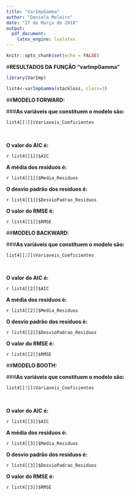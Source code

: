 ---
title: "VarImpGamma"
author: "Daniela Moleiro"
date: "27 de Março de 2018"
output:
  pdf_document:
    latex_engine: lualatex
---



```{r setup, include=FALSE}

knitr::opts_chunk$set(echo = FALSE)

```



#**RESULTADOS DA FUNÇÃO "varImpGamma"**

```{r varImpGamma, echo=FALSE, cache=FALSE, include=FALSE, results=FALSE, warning=FALSE, comment=FALSE, warning=FALSE}

library(VarImp)

list4<-varImpGamma(stackloss, class=3)

```



##**MODELO FORWARD:**



###**As variáveis que constituem o modelo são:**  

```{r, echo=FALSE}

list4[[1]]$Variaveis_Coeficientes

```

&nbsp;



**O valor do AIC é:**

`r list4[[1]]$AIC`



**A média dos resíduos é: **

`r list4[[1]]$Media_Residuos`



**O desvio padrão dos resíduos é:**

`r list4[[1]]$DesvioPadrao_Residuos`



**O valor do RMSE é:**

`r list4[[1]]$RMSE`



##**MODELO BACKWARD:**



###**As variáveis que constituem o modelo são:**

```{r, echo=FALSE}

list4[[2]]$Variaveis_Coeficientes

```



&nbsp;



**O valor do AIC é:**

`r list4[[2]]$AIC`



**A média dos resíduos é:** 

`r list4[[2]]$Media_Residuos`



**O desvio padrão dos resíduos é:** 

`r list4[[2]]$DesvioPadrao_Residuos`



**O valor do RMSE é:**

`r list4[[2]]$RMSE`



##**MODELO BOOTH:**



###**As variáveis que constituem o modelo são:**

```{r, echo=FALSE}

list4[[3]]$Variaveis_Coeficientes

```



&nbsp;



**O valor do AIC é:**

`r list4[[3]]$AIC`



**A média dos resíduos é:**

`r list4[[3]]$Media_Residuos`



**O desvio padrão dos resíduos é:**

`r list4[[3]]$DesvioPadrao_Residuos`



**O valor do RMSE é:**

`r list4[[3]]$RMSE`



